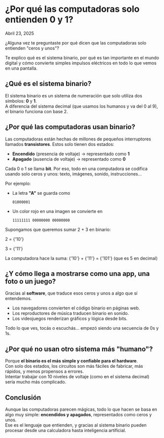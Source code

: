# ¿Por qué las computadoras solo entienden 0 y 1?

Abril 23, 2025

<div class='espacio'/>

¿Alguna vez te preguntaste por qué dicen que las computadoras solo entienden "ceros y unos"? 

Te explico qué es el sistema binario, por qué es tan importante en el mundo digital y cómo convierte simples impulsos eléctricos en todo lo que vemos en una pantalla.

<div class='espacio'/>

## ¿Qué es el sistema binario?
El sistema binario es un sistema de numeración que solo utiliza dos símbolos: **0** y **1**.  
A diferencia del sistema decimal (que usamos los humanos y va del 0 al 9), el binario funciona con base 2.

<div class='espacio'/>

## ¿Por qué las computadoras usan binario?
Las computadoras están hechas de millones de pequeños interruptores llamados **transistores**. Estos solo tienen dos estados:
- **Encendido** (presencia de voltaje) → representado como **1**
- **Apagado** (ausencia de voltaje) → representado como **0**

Cada 0 o 1 se llama **bit**.
Por eso, todo en una computadora se codifica usando solo ceros y unos: texto, imágenes, sonido, instrucciones…

Por ejemplo:
- La letra **"A"** se guarda como

  `01000001`
- Un color rojo en una imagen se convierte en

  `11111111 00000000 00000000`

Supongamos que queremos sumar 2 + 3 en binario:

2 = <span className='marked'>{'10'}</span>

3 = <span className='marked'>{'11'}</span>

La computadora hace la suma: <span className='marked'>{'10'}</span> + <span className='marked'>{'11'}</span> = <span className='marked'>{'101'}</span> (que es 5 en decimal)

<div class='espacio'/>

## ¿Y cómo llega a mostrarse como una app, una foto o un juego?
Gracias al **software**, que traduce esos ceros y unos a algo que sí entendemos.
- Los navegadores convierten el código binario en páginas web.
- Los reproductores de música traducen binario en sonido.
- Los videojuegos renderizan gráficos y lógica desde bits.

Todo lo que ves, tocás o escuchás… empezó siendo una secuencia de 0s y 1s.

<div class='espacio'/>

## ¿Por qué no usan otro sistema más "humano"?
Porque **el binario es el más simple y confiable para el hardware**.  
Con solo dos estados, los circuitos son más fáciles de fabricar, más rápidos, y menos propensos a errores.  
Intentar trabajar con 10 niveles de voltaje (como en el sistema decimal) sería mucho más complicado.

<div class='espacio'/>

## Conclusión
Aunque las computadoras parecen mágicas, todo lo que hacen se basa en algo muy simple: **encendidos y apagados**, representados como ceros y unos.  
Ese es el lenguaje que entienden, y gracias al sistema binario pueden procesar desde una calculadora hasta inteligencia artificial.

<div class='espacio'/>
